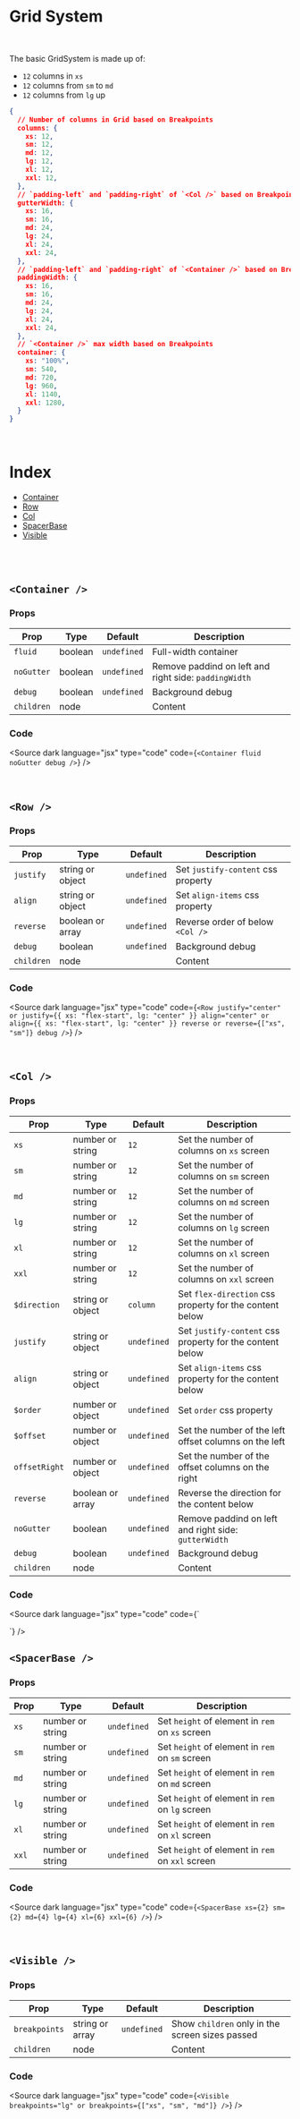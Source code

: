 


<Meta name="Docs" of={GridSystem} />

# Grid System

<Canvas>
  <ThemeProvider>
    <Container debug>
      <Row>
        <Col debug xs={1} sm={1} lg={1} offsetRight={{ xs: 3, sm: 7, lg: 11 }}>&nbsp;</Col>
        <Col debug xs={1} sm={1} lg={2} offsetRight={{ xs: 3, sm: 7, lg: 10 }}>&nbsp;</Col>
        <Col debug xs={1} sm={2} lg={3} offsetRight={{ xs: 3, sm: 6, lg: 9 }}>&nbsp;</Col>
        <Col debug xs={2} sm={3} lg={4} offsetRight={{ xs: 2, sm: 5, lg: 8 }}>&nbsp;</Col>
        <Col debug xs={2} sm={4} lg={5} offsetRight={{ xs: 2, sm: 4, lg: 7 }}>&nbsp;</Col>
        <Col debug xs={2} sm={5} lg={6} offsetRight={{ xs: 2, sm: 3, lg: 6 }}>&nbsp;</Col>
        <Col debug xs={3} sm={5} lg={7} offsetRight={{ xs: 1, sm: 3, lg: 5 }}>&nbsp;</Col>
        <Col debug xs={3} sm={5} lg={8} offsetRight={{ xs: 1, sm: 3, lg: 4 }}>&nbsp;</Col>
        <Col debug xs={3} sm={6} lg={9} offsetRight={{ xs: 1, sm: 2, lg: 3 }}>&nbsp;</Col>
        <Col debug xs={4} sm={7} lg={10} offsetRight={{ sm: 1, lg: 2 }}>&nbsp;</Col>
        <Col debug xs={4} sm={8} lg={11} offsetRight={{ lg: 1 }}>&nbsp;</Col>
        <Col debug xs={4} sm={8} lg={12}>&nbsp;</Col>
      </Row>
    </Container>
  </ThemeProvider>
</Canvas>

The basic GridSystem is made up of:
* `12` columns in `xs`
* `12` columns from `sm` to `md`
* `12` columns from `lg` up

```json
{
  // Number of columns in Grid based on Breakpoints
  columns: {
    xs: 12,
    sm: 12,
    md: 12,
    lg: 12,
    xl: 12,
    xxl: 12,
  },
  // `padding-left` and `padding-right` of `<Col />` based on Breakpoints
  gutterWidth: {
    xs: 16,
    sm: 16,
    md: 24,
    lg: 24,
    xl: 24,
    xxl: 24,
  },
  // `padding-left` and `padding-right` of `<Container />` based on Breakpoints
  paddingWidth: {
    xs: 16,
    sm: 16,
    md: 24,
    lg: 24,
    xl: 24,
    xxl: 24,
  },
  // `<Container />` max width based on Breakpoints
  container: {
    xs: "100%",
    sm: 540,
    md: 720,
    lg: 960,
    xl: 1140,
    xxl: 1280,
  }
}
```



<br />

# Index

* [Container](#container-)
* [Row](#row-)
* [Col](#col-)
* [SpacerBase](#spacerbase-)
* [Visible](#visible-)



<br /><br />

## `<Container />`

### Props
| Prop | Type | Default | Description |
| ---- | ---- | ------- | ----------- |
| `fluid` | boolean | `undefined` | Full-width container |
| `noGutter` | boolean | `undefined` | Remove paddind on left and right side: `paddingWidth` |
| `debug` | boolean | `undefined` | Background debug |
| `children` | node |  | Content |

### Code
<Source
  dark
  language="jsx"
  type="code"
  code={`
<Container
  fluid
  noGutter
  debug
/>
  `}
/>



<br />

## `<Row />`

### Props
| Prop | Type | Default | Description |
| ---- | ---- | ------- | ----------- |
| `justify` | string or object | `undefined` | Set `justify-content` css property |
| `align` | string or object | `undefined` | Set `align-items` css property |
| `reverse` | boolean or array | `undefined` | Reverse order of below `<Col />` |
| `debug` | boolean | `undefined` | Background debug |
| `children` | node |  | Content |

### Code
<Source
  dark
  language="jsx"
  type="code"
  code={`
<Row
  justify="center" or justify={{ xs: "flex-start", lg: "center" }}
  align="center" or align={{ xs: "flex-start", lg: "center" }}
  reverse or reverse={["xs", "sm"]}
  debug
/>
  `}
/>



<br />

## `<Col />`

### Props
| Prop | Type | Default | Description |
| ---- | ---- | ------- | ----------- |
| `xs` | number or string | `12` | Set the number of columns on `xs` screen |
| `sm` | number or string | `12` | Set the number of columns on `sm` screen |
| `md` | number or string | `12` | Set the number of columns on `md` screen |
| `lg` | number or string | `12` | Set the number of columns on `lg` screen |
| `xl` | number or string | `12` | Set the number of columns on `xl` screen |
| `xxl` | number or string | `12` | Set the number of columns on `xxl` screen |
| `$direction` | string or object | `column` | Set `flex-direction` css property for the content below |
| `justify` | string or object | `undefined` | Set `justify-content` css property for the content below |
| `align` | string or object | `undefined` | Set `align-items` css property for the content below |
| `$order` | number or object | `undefined` | Set `order` css property |
| `$offset` | number or object | `undefined` | Set the number of the left offset columns on the left |
| `offsetRight` | number or object | `undefined` | Set the number of the offset columns on the right |
| `reverse` | boolean or array | `undefined` | Reverse the direction for the content below |
| `noGutter` | boolean | `undefined` | Remove paddind on left and right side: `gutterWidth` |
| `debug` | boolean | `undefined` | Background debug |
| `children` | node |  | Content |

### Code
<Source
  dark
  language="jsx"
  type="code"
  code={`
<Col
  xs={2}
  sm={2}
  md={4}
  lg={4}
  xl={6}
  xxl={6}
  $direction="row" or $direction={{ xs: "column", lg: "row" }}
  justify="center" or justify={{ xs: "flex-start", lg: "center" }}
  align="center" or align={{ xs: "flex-start", lg: "center" }}
  $order={2} or $order={{ xs: 2, lg: 3 }}
  $offset={2} or $offset={{ xs: 4, lg: 6 }}
  offsetRight={2} or offsetRight={{ xs: 4, lg: 6 }}
  reverse or reverse={["xs", "sm"]}
  noGutter
  debug
/>
  `}
/>



<br />

## `<SpacerBase />`

### Props
| Prop | Type | Default | Description |
| ---- | ---- | ------- | ----------- |
| `xs` | number or string | `undefined` | Set `height` of element in `rem` on `xs` screen |
| `sm` | number or string | `undefined` | Set `height` of element in `rem` on `sm` screen |
| `md` | number or string | `undefined` | Set `height` of element in `rem` on `md` screen |
| `lg` | number or string | `undefined` | Set `height` of element in `rem` on `lg` screen |
| `xl` | number or string | `undefined` | Set `height` of element in `rem` on `xl` screen |
| `xxl` | number or string | `undefined` | Set `height` of element in `rem` on `xxl` screen |

### Code
<Source
  dark
  language="jsx"
  type="code"
  code={`
<SpacerBase
  xs={2}
  sm={2}
  md={4}
  lg={4}
  xl={6}
  xxl={6}
/>
  `}
/>



<br />

## `<Visible />`

### Props
| Prop | Type | Default | Description |
| ---- | ---- | ------- | ----------- |
| `breakpoints` | string or array | `undefined` | Show `children` only in the screen sizes passed |
| `children` | node |  | Content |

### Code
<Source
  dark
  language="jsx"
  type="code"
  code={`
<Visible
  breakpoints="lg" or breakpoints={["xs", "sm", "md"]}
/>
  `}
/>

